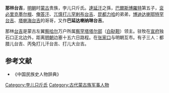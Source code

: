 '''那林台吉'''{{BD|1512年||？|}}，[[明朝|明朝]]时[[蒙古|蒙古]]贵族，孛儿只斤氏。[[達延汗|達延汗]]之孫，[[巴爾斯博羅特|巴爾斯博羅特]]第五子，[[衮必里克墨尔根|衮必里克墨尔根]]、[[俺答汗|俺答汗]]、[[兀慎打儿罕剌布台吉|兀慎打儿罕剌布台吉]]、[[昆都力哈|昆都力哈]]的弟弟，[[博迪达喇鄂特罕台吉|博迪达喇鄂特罕台吉]]、[[塔喇海台吉|塔喇海台吉]]的哥哥，又作'''巴延达喇纳琳台吉'''。

那林[[台吉|台吉]]是蒙古左翼[[察哈尔八部|察哈尔]]万户所属[[塔塔尔族|察罕塔塔尔部]]（[[白鞑靼|白鞑靼]]）领主。驻牧在[[宣府|宣府]]独石口正北边外，距离[[明朝|明朝]]边塞十五六日路程。在[[张家口|张家口]]与明朝互市。有子三人：都腊儿台吉、丙兔打儿汗台吉、打儿大台吉。

==参考文献==
*《中国民族史人物辞典》

[[Category:孛儿只斤氏|Category:孛儿只斤氏]]
[[Category:古代蒙古族军事人物|Category:古代蒙古族军事人物]]